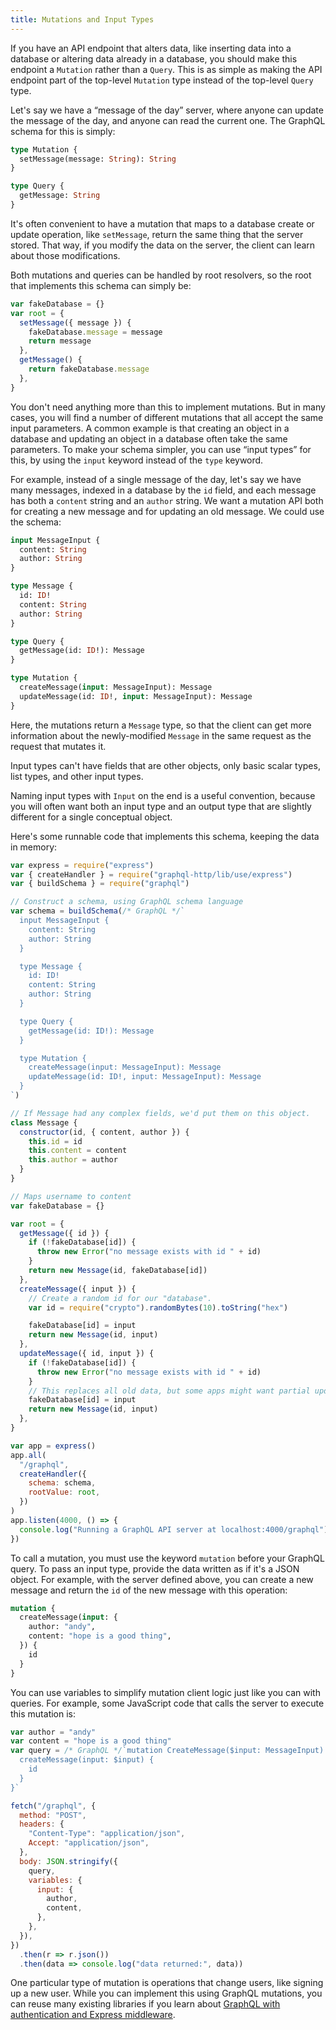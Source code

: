 ```yaml
---
title: Mutations and Input Types
---
```


If you have an API endpoint that alters data, like inserting data into a database or altering data already in a database, you should make this endpoint a `Mutation` rather than a `Query`. This is as simple as making the API endpoint part of the top-level `Mutation` type instead of the top-level `Query` type.

Let's say we have a “message of the day” server, where anyone can update the message of the day, and anyone can read the current one. The GraphQL schema for this is simply:

```graphql
type Mutation {
  setMessage(message: String): String
}

type Query {
  getMessage: String
}
```

It's often convenient to have a mutation that maps to a database create or update operation, like `setMessage`, return the same thing that the server stored. That way, if you modify the data on the server, the client can learn about those modifications.

Both mutations and queries can be handled by root resolvers, so the root that implements this schema can simply be:

```js
var fakeDatabase = {}
var root = {
  setMessage({ message }) {
    fakeDatabase.message = message
    return message
  },
  getMessage() {
    return fakeDatabase.message
  },
}
```

You don't need anything more than this to implement mutations. But in many cases, you will find a number of different mutations that all accept the same input parameters. A common example is that creating an object in a database and updating an object in a database often take the same parameters. To make your schema simpler, you can use “input types” for this, by using the `input` keyword instead of the `type` keyword.

For example, instead of a single message of the day, let's say we have many messages, indexed in a database by the `id` field, and each message has both a `content` string and an `author` string. We want a mutation API both for creating a new message and for updating an old message. We could use the schema:

```graphql
input MessageInput {
  content: String
  author: String
}

type Message {
  id: ID!
  content: String
  author: String
}

type Query {
  getMessage(id: ID!): Message
}

type Mutation {
  createMessage(input: MessageInput): Message
  updateMessage(id: ID!, input: MessageInput): Message
}
```

Here, the mutations return a `Message` type, so that the client can get more information about the newly-modified `Message` in the same request as the request that mutates it.

Input types can't have fields that are other objects, only basic scalar types, list types, and other input types.

Naming input types with `Input` on the end is a useful convention, because you will often want both an input type and an output type that are slightly different for a single conceptual object.

Here's some runnable code that implements this schema, keeping the data in memory:

```js
var express = require("express")
var { createHandler } = require("graphql-http/lib/use/express")
var { buildSchema } = require("graphql")

// Construct a schema, using GraphQL schema language
var schema = buildSchema(/* GraphQL */`
  input MessageInput {
    content: String
    author: String
  }

  type Message {
    id: ID!
    content: String
    author: String
  }

  type Query {
    getMessage(id: ID!): Message
  }

  type Mutation {
    createMessage(input: MessageInput): Message
    updateMessage(id: ID!, input: MessageInput): Message
  }
`)

// If Message had any complex fields, we'd put them on this object.
class Message {
  constructor(id, { content, author }) {
    this.id = id
    this.content = content
    this.author = author
  }
}

// Maps username to content
var fakeDatabase = {}

var root = {
  getMessage({ id }) {
    if (!fakeDatabase[id]) {
      throw new Error("no message exists with id " + id)
    }
    return new Message(id, fakeDatabase[id])
  },
  createMessage({ input }) {
    // Create a random id for our "database".
    var id = require("crypto").randomBytes(10).toString("hex")

    fakeDatabase[id] = input
    return new Message(id, input)
  },
  updateMessage({ id, input }) {
    if (!fakeDatabase[id]) {
      throw new Error("no message exists with id " + id)
    }
    // This replaces all old data, but some apps might want partial update.
    fakeDatabase[id] = input
    return new Message(id, input)
  },
}

var app = express()
app.all(
  "/graphql",
  createHandler({
    schema: schema,
    rootValue: root,
  })
)
app.listen(4000, () => {
  console.log("Running a GraphQL API server at localhost:4000/graphql")
})
```

To call a mutation, you must use the keyword `mutation` before your GraphQL query. To pass an input type, provide the data written as if it's a JSON object. For example, with the server defined above, you can create a new message and return the `id` of the new message with this operation:

```graphql
mutation {
  createMessage(input: {
    author: "andy",
    content: "hope is a good thing",
  }) {
    id
  }
}
```

You can use variables to simplify mutation client logic just like you can with queries. For example, some JavaScript code that calls the server to execute this mutation is:

```js
var author = "andy"
var content = "hope is a good thing"
var query = /* GraphQL */`mutation CreateMessage($input: MessageInput) {
  createMessage(input: $input) {
    id
  }
}`

fetch("/graphql", {
  method: "POST",
  headers: {
    "Content-Type": "application/json",
    Accept: "application/json",
  },
  body: JSON.stringify({
    query,
    variables: {
      input: {
        author,
        content,
      },
    },
  }),
})
  .then(r => r.json())
  .then(data => console.log("data returned:", data))
```

One particular type of mutation is operations that change users, like signing up a new user. While you can implement this using GraphQL mutations, you can reuse many existing libraries if you learn about [GraphQL with authentication and Express middleware](/graphql-js/authentication-and-express-middleware/).
